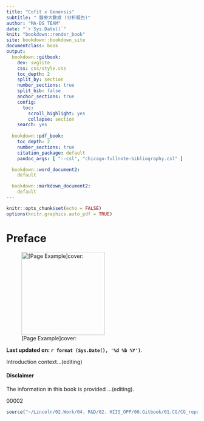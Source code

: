 ```yaml
---
title: "Cofit x Genensis"
subtitle: " 醫療大數據 (分析報告)"
author: "MA-DS TEAM"
date: "`r Sys.Date()`"
knit: "bookdown::render_book"
site: bookdown::bookdown_site
documentclass: book
output:
  bookdown::gitbook:
    dev: svglite
    css: css/style.css
    toc_depth: 2
    split_by: section
    number_sections: true
    split_bib: false
    anchor_sections: true
    config:
      toc:
        scroll_highlight: yes
        collapse: section
    search: yes
    
  bookdown::pdf_book:
    toc_depth: 2
    number_sections: true
    citation_package: default
    pandoc_args: [ "--csl", "chicago-fullnote-bibliography.csl" ]

  bookdown::word_document2:
    default

  bookdown::markdown_document2:
    default
---
```


```r
knitr::opts_chunk$set(echo = FALSE)
options(knitr.graphics.auto_pdf = TRUE)
```

# Preface {#index .unnumbered}

![[Page Example]cover:](https://upload.wikimedia.org/wikipedia/commons/thumb/8/80/Wikipedia-logo-v2.svg/1200px-Wikipedia-logo-v2.svg.png){width="219"}

**Last updated on: `r format (Sys.Date(), '%d %b %Y')`**.

Introduction context...(editing)

#### Disclaimer {.unnumbered}

The information in this book is provided ...(editing).

00002

```r
source("~/Lincoln/02.Work/04. R&D/02. HIIS_OPP/00.Gitbook/01.CG/CG_report/rscript/lin_function.R")
```

